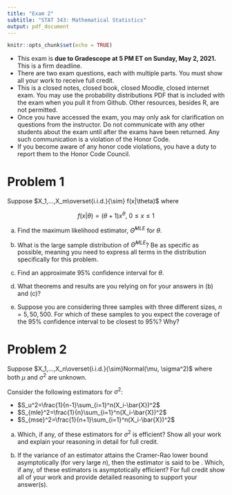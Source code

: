 ---
title: "Exam 2"
subtitle: "STAT 343: Mathematical Statistics"
output: pdf_document
---

```{r setup, include=FALSE}
knitr::opts_chunk$set(echo = TRUE)
```

- This exam is **due to Gradescope at 5 PM ET on Sunday, May 2, 2021.** This is a firm deadline. 
- There are two exam questions, each with multiple parts. You must show all your work to receive full credit.
- This is a closed notes, closed book, closed Moodle, closed internet exam. You may use the probability distributions PDF that is included with the exam when you pull it from Github. Other resources, besides R, are not permitted.
- Once you have accessed the exam, you may only ask for clarification on questions from the instructor. Do not communicate with any other students about the exam until after the exams have been returned. Any such communication is a violation of the Honor Code.
- If you become aware of any honor code violations, you have a duty to report them to the Honor Code Council.

\newpage

# Problem 1

Suppose $X_1,...,X_m\overset{i.i.d.}{\sim} f(x|\theta)$ where 

$$f(x|\theta)=(\theta+1)x^{\theta}, \ 0\leq x \leq 1$$

(a) Find the maximum likelihood estimator, $\hat{\Theta}^{MLE}$ for $\theta$.

(b) What is the large sample distribution of $\hat{\Theta}^{MLE}$? Be as specific as possible, meaning you need to express all terms in the distribution specifically for this problem.

(c) Find an approximate 95\% confidence interval for $\theta$.

(d) What theorems and results are you relying on for your answers in (b) and (c)?

(e) Suppose you are considering three samples with three different sizes, $n=5,50,500$. For which of these samples to you expect the coverage of the 95% confidence interval to be closest to 95%? Why?

\newpage

# Problem 2

Suppose $X_1,...,X_n\overset{i.i.d.}{\sim}Normal(\mu, \sigma^2)$ where both $\mu$ and $\sigma^2$ are unknown.

Consider the following estimators for $\sigma^2$:

- $S_u^2=\frac{1}{n-1}\sum_{i=1}^n(X_i-\bar{X})^2$
- $S_{mle}^2=\frac{1}{n}\sum_{i=1}^n(X_i-\bar{X})^2$
- $S_{mse}^2=\frac{1}{n+1}\sum_{i=1}^n(X_i-\bar{X})^2$

(a) Which, if any, of these estimators for $\sigma^2$ is efficient? Show all your work and explain your reasoning in detail for full credit.

(b) If the variance of an estimator attains the Cramer-Rao lower bound asymptotically (for very large $n$), then the estimator is said to be \underline{asymptotically efficient}. Which, if any, of these estimators is asymptotically efficient? For full credit show all of your work and provide detailed reasoning to support your answer(s).